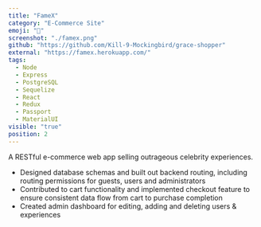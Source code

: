 ```yaml
---
title: "FameX"
category: "E-Commerce Site"
emoji: "🛒"
screenshot: "./famex.png"
github: "https://github.com/Kill-9-Mockingbird/grace-shopper"
external: "https://famex.herokuapp.com/"
tags:
  - Node
  - Express
  - PostgreSQL
  - Sequelize
  - React
  - Redux
  - Passport
  - MaterialUI
visible: "true"
position: 2
---
```


A RESTful e-commerce web app selling outrageous celebrity experiences.
+ Designed database schemas and built out backend routing, including routing permissions for guests, users and administrators
+ Contributed to cart functionality and implemented checkout feature to ensure consistent data flow from cart to purchase completion 
+ Created admin dashboard for editing, adding and deleting users & experiences